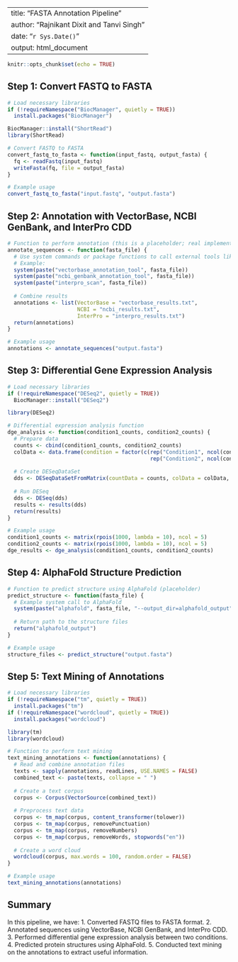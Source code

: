 
---
title: "FASTA Annotation Pipeline"
author: "Rajnikant Dixit and Tanvi Singh"
date: "`r Sys.Date()`"
output: html_document
---

```r
knitr::opts_chunk$set(echo = TRUE)
```

## Step 1: Convert FASTQ to FASTA

```r
# Load necessary libraries
if (!requireNamespace("BiocManager", quietly = TRUE))
  install.packages("BiocManager")

BiocManager::install("ShortRead")
library(ShortRead)

# Convert FASTQ to FASTA
convert_fastq_to_fasta <- function(input_fastq, output_fasta) {
  fq <- readFastq(input_fastq)
  writeFasta(fq, file = output_fasta)
}

# Example usage
convert_fastq_to_fasta("input.fastq", "output.fasta")
```

## Step 2: Annotation with VectorBase, NCBI GenBank, and InterPro CDD

```r
# Function to perform annotation (this is a placeholder; real implementation will vary)
annotate_sequences <- function(fasta_file) {
  # Use system commands or package functions to call external tools like VectorBase, NCBI, InterPro
  # Example:
  system(paste("vectorbase_annotation_tool", fasta_file))
  system(paste("ncbi_genbank_annotation_tool", fasta_file))
  system(paste("interpro_scan", fasta_file))
  
  # Combine results
  annotations <- list(VectorBase = "vectorbase_results.txt",
                      NCBI = "ncbi_results.txt",
                      InterPro = "interpro_results.txt")
  return(annotations)
}

# Example usage
annotations <- annotate_sequences("output.fasta")
```

## Step 3: Differential Gene Expression Analysis

```r
# Load necessary libraries
if (!requireNamespace("DESeq2", quietly = TRUE))
  BiocManager::install("DESeq2")

library(DESeq2)

# Differential expression analysis function
dge_analysis <- function(condition1_counts, condition2_counts) {
  # Prepare data
  counts <- cbind(condition1_counts, condition2_counts)
  colData <- data.frame(condition = factor(c(rep("Condition1", ncol(condition1_counts)), 
                                             rep("Condition2", ncol(condition2_counts)))))
  
  # Create DESeqDataSet
  dds <- DESeqDataSetFromMatrix(countData = counts, colData = colData, design = ~ condition)
  
  # Run DESeq
  dds <- DESeq(dds)
  results <- results(dds)
  return(results)
}

# Example usage
condition1_counts <- matrix(rpois(1000, lambda = 10), ncol = 5)
condition2_counts <- matrix(rpois(1000, lambda = 10), ncol = 5)
dge_results <- dge_analysis(condition1_counts, condition2_counts)
```

## Step 4: AlphaFold Structure Prediction

```r
# Function to predict structure using AlphaFold (placeholder)
predict_structure <- function(fasta_file) {
  # Example system call to AlphaFold
  system(paste("alphafold", fasta_file, "--output_dir=alphafold_output"))
  
  # Return path to the structure files
  return("alphafold_output")
}

# Example usage
structure_files <- predict_structure("output.fasta")
```

## Step 5: Text Mining of Annotations

```r
# Load necessary libraries
if (!requireNamespace("tm", quietly = TRUE))
  install.packages("tm")
if (!requireNamespace("wordcloud", quietly = TRUE))
  install.packages("wordcloud")

library(tm)
library(wordcloud)

# Function to perform text mining
text_mining_annotations <- function(annotations) {
  # Read and combine annotation files
  texts <- sapply(annotations, readLines, USE.NAMES = FALSE)
  combined_text <- paste(texts, collapse = " ")
  
  # Create a text corpus
  corpus <- Corpus(VectorSource(combined_text))
  
  # Preprocess text data
  corpus <- tm_map(corpus, content_transformer(tolower))
  corpus <- tm_map(corpus, removePunctuation)
  corpus <- tm_map(corpus, removeNumbers)
  corpus <- tm_map(corpus, removeWords, stopwords("en"))
  
  # Create a word cloud
  wordcloud(corpus, max.words = 100, random.order = FALSE)
}

# Example usage
text_mining_annotations(annotations)
```

## Summary

In this pipeline, we have:
1. Converted FASTQ files to FASTA format.
2. Annotated sequences using VectorBase, NCBI GenBank, and InterPro CDD.
3. Performed differential gene expression analysis between two conditions.
4. Predicted protein structures using AlphaFold.
5. Conducted text mining on the annotations to extract useful information.
